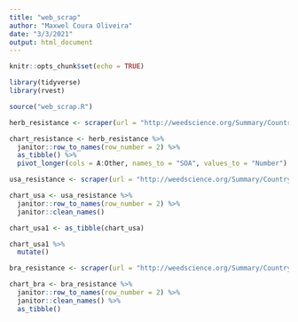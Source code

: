 ```yaml
---
title: "web_scrap"
author: "Maxwel Coura Oliveira"
date: "3/3/2021"
output: html_document
---
```



```r
knitr::opts_chunk$set(echo = TRUE)
```

```r
library(tidyverse)
library(rvest)
```

```r
source("web_scrap.R")
```

```r
herb_resistance <- scraper(url = "http://weedscience.org/Summary/CountrySummary.aspx", selector = "table", all_nodes = FALSE, output = "table")

chart_resistance <- herb_resistance %>% 
  janitor::row_to_names(row_number = 2) %>% 
  as_tibble() %>% 
  pivot_longer(cols = A:Other, names_to = "SOA", values_to = "Number")
```


```r
usa_resistance <- scraper(url = "http://weedscience.org/Summary/Country.aspx?CountryID=45", selector = ".rgMasterTable", all_nodes = FALSE, output = "table")
```

```r
chart_usa <- usa_resistance %>% 
  janitor::row_to_names(row_number = 2) %>% 
  janitor::clean_names()

chart_usa1 <- as_tibble(chart_usa)

chart_usa1 %>% 
  mutate()
```

```r
bra_resistance <- scraper(url = "http://weedscience.org/Summary/Country.aspx?CountryID=5", selector = ".rgMasterTable", all_nodes = FALSE, output = "table")
```

```r
chart_bra <- bra_resistance %>% 
  janitor::row_to_names(row_number = 2) %>% 
  janitor::clean_names() %>% 
  as_tibble()
```


